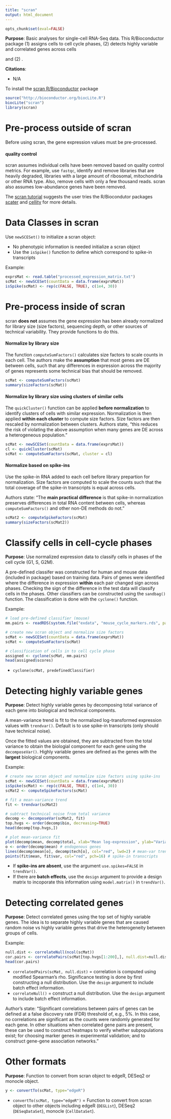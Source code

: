 ```yaml
---
title: "scran"
output: html_document
---
```


```r
opts_chunk$set(eval=FALSE)
```

**Purpose**: Basic analyses for single-cell RNA-Seq data. 
This R/Bioconductor package (1) assigns cells to cell cycle phases,
(2) detects highly variable and correlated genes across cells 

and (2) . 

**Citations**: 

* N/A

To install the 
[scran R/Bioconductor](http://bioconductor.org/packages/devel/bioc/html/scran.html)
package
```r
source("http://bioconductor.org/biocLite.R")
biocLite("scran")
library(scran)
```

# Pre-process outside of scran

Before using scran, the gene expression values must be pre-processed.

#### quality control 
scran assumes individual cells have been removed based on quality 
control metrics. For example, use `fastqc`, identify and remove libraries that 
are heavily degraded, libraries with a large amount of ribosomal, 
mitochondirla or other RNA type. Also, remove cells with only a few 
thousand reads. scran also assumes low-abundance genes have been removed. 

The [scran tutorial](http://bioconductor.org/packages/devel/bioc/vignettes/scran/inst/doc/scran.html) 
suggests the user tries the R/Biocondutor packages [scater](http://bioconductor.org/packages/devel/bioc/html/scater.html) and 
[cellity](http://bioconductor.org/packages/devel/bioc/html/cellity.html)
for more details. 


# Data Classes in scran
Use `newSCESet()` to initialize a scran object: 

* No phenotypic information is needed initialize a scran object
* Use the `isSpike()` function to define which correspond to spike-in 
transcripts

Example: 
```r
exprsMat <- read.table("processed_expression_matrix.txt")
scMat <- newSCESet(countData = data.frame(exprsMat))
isSpike(scMat) <- rep(c(FALSE, TRUE), c(1e4, 30))
```

# Pre-process inside of scran

scran **does not** assumes the gene expression has been already 
normalized for library size (size factors), sequencing depth, or 
other sources of technical variability. They provide functions to do this.  

#### Normalize by library size

The function `computeSumFactors()` calculates size factors to scale counts
in each cell. The authors make the **assumption** that most genes are 
DE between cells, such that any differences in expression across 
the majority of genes represents some technical bias that should be removed.

```r
scMat <- computeSumFactors(scMat)
summary(sizeFactors(scMat))
```

#### Normalize by library size using clusters of similar cells

The `quickCluster()` function can be applied **before normalization**
to identify clusters of cells with similar expression. Normalization is
then applied **within each cluster** to compute size factors. Size factors
are then rescaled by normalization between clusters. Authors state, 
"this reduces the risk of violating the above assumption when many 
genes are DE across a heterogeneous population."

```r
scMat <- newSCESet(countData = data.frame(exprsMat))
cl <- quickCluster(scMat)
scMat <- computeSumFactors(scMat, cluster = cl)
```

#### Normalize based on spike-ins

Use the spike-in RNA added to each cell before library prepartion for 
normalization. Size factors are computed to scale the counts such that
the total coverage of the spike-in transcripts is equal across cells. 

Authors state: "The **main practical difference** is that spike-in 
normalization preserves differences in total RNA content between 
cells, whereas `computeSumFactors()` and other non-DE methods do not."

```r
scMat2 <- computeSpikeFactors(scMat)
summary(sizeFactors(scMat2))
```


# Classify cells in cell-cycle phases

**Purpose**: Use normalized expression data to classify cells in
phases of the cell cycle (G1, S, G2M). 

A pre-defined classifer was constructed for human and mouse 
data (included in package) based on training data. Pairs of genes
were identified where the difference in expression **within**
each pair changed sign across phases. Checking the sign of the
difference in the test data will classify cells in the phases. 
Other classifiers can be constructed using the `sandbag()` function. 
The classification is done with the `cyclone()` function. 


Example:
```r
# load pre-defined classifier (mouse)
mm.pairs <- readRDS(system.file("exdata", "mouse_cycle_markers.rds", package="scran"))

# create new scran object and normalize size factors
scMat <- newSCESet(countData = data.frame(exprsMat))
scMat <- computeSumFactors(scMat)

# classification of cells in to cell cycle phase
assigned <- cyclone(scMat, mm.pairs)
head(assigned$scores)
```

* `cyclone(scMat, predefinedClassifier)`



# Detecting highly variable genes

**Purpose**: Detect highly variable genes by decomposing 
total variance of each gene into biological and technical 
components. 

A mean-variance trend is fit to the normalized log-transformed 
expression values with `trendvar()`. Default is to use spike-in
transcripts (only should have technical noise). 

Once the fitted values are obtained, they are subtracted from the 
total variance to obtain the biologial component for each gene
using the `decomposeVar()`. Highly variable genes are 
defined as the genes with the **largest** biological components. 

Example: 
```r
# create new scran object and normalize size factors using spike-ins
scMat <- newSCESet(countData = data.frame(exprsMat))
isSpike(scMat) <- rep(c(FALSE, TRUE), c(1e4, 30))
scMat2 <- computeSpikeFactors(scMat)

# fit a mean-variance trend
fit <- trendvar(scMat2)

# subtract technical noise from total variance
decomp <- decomposeVar(scMat2, fit)
top.hvgs <- order(decomp$bio, decreasing=TRUE)
head(decomp[top.hvgs,])

# plot mean-variance fit 
plot(decomp$mean, decomp$total, xlab="Mean log-expression", ylab="Variance")
o <- order(decomp$mean) # endogenous genes
lines(decomp$mean[o], decomp$tech[o], col="red", lwd=2) # mean-var trend
points(fit$mean, fit$var, col="red", pch=16) # spike-in transcripts
```


* If **spike-ins are absent**, use the argument `use.spikes=FALSE` 
in `trendVar()`. 
* If there are **batch effects**, use the `design` argument
to provide a design matrix to incoporate this information using 
`model.matrix()` in `trendVar()`. 


# Detecting correlated genes

**Purpose**: Detect correlated genes using the top set of 
highly variable genes. The idea is to separate highly variable 
genes that are caused random noise vs highly variable genes
that drive the heterogeneity between groups of cells. 

Example: 
```r
null.dist <- correlateNull(ncol(scMat))
cor.pairs <- correlatePairs(scMat[top.hvgs[1:200],], null.dist=null.dist)
head(cor.pairs)
```

* `correlatedPairs(scMat, null.dist)` = correlation is computed using
modified Spearman's rho. Significance testing is done by first 
constructing a null distribution. Use the `design`
argument to include batch effect information. 
* `correlateNull()` = construct a null distribution. Use the `design`
argument to include batch effect information. 

Author's state: "Significant correlations between pairs of genes 
can be defined at a false discovery rate (FDR) threshold of, 
e.g., 5%. In this case, no correlations are significant as the 
counts were randomly generated for each gene. In other situations 
when correlated gene pairs are present, these can be used to 
construct heatmaps to verify whether subpopulations exist; 
for choosing marker genes in experimental validation; and 
to construct gene-gene association networks."

# Other formats

**Purpose**: Function to convert from scran object 
to edgeR, DESeq2 or monocle object. 

```r
y <- convertTo(scMat, type="edgeR")
```

* `convertTo(scMat, type="edgeR")` = Function to convert from 
scran object to other objects including edgeR (`DEGList`), 
DESeq2 (`DESeqDataSet`), monocle (`CellDataSet`). 

